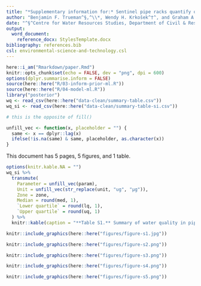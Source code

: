 ```yaml
---
title: "*Supplementary information for:* Sentinel pipe racks quantify orthophosphate's effect on lead release into drinking water"
author: "Benjamin F. Trueman^§,^\\*, Wendy H. Krkošek^†^, and Graham A. Gagnon^§^"
date: "^§^Centre for Water Resources Studies, Department of Civil & Resource Engineering, Dalhousie University, 1360 Barrington St., Halifax, Nova Scotia, Canada B3H 4R2  \n&nbsp;  \n^†^Halifax Water, 450 Cowie Hill Rd., Halifax, Nova Scotia, Canada,  B3P 2V3  \n&nbsp;   \n&nbsp;*Corresponding author  \n&nbsp;E-mail: benjamin.trueman@dal.ca    \n&nbsp;Tel:902.494.6070  \n&nbsp;Fax: 902.494.3105"
output:
  word_document:
    reference_docx: StylesTemplate.docx
bibliography: references.bib
csl: environmental-science-and-technology.csl
---
```


```r
here::i_am("Rmarkdown/paper.Rmd")
knitr::opts_chunk$set(echo = FALSE, dev = "png", dpi = 600)
options(dplyr.summarise.inform = FALSE)
source(here::here("R/03-inform-prior-ml.R"))
source(here::here("R/04-model-ml.R"))
library("posterior")
wq <- read_csv(here::here("data-clean/summary-table.csv"))
wq_si <- read_csv(here::here("data-clean/summary-table-si.csv"))
```

```r
# this is the opposite of fill()

unfill_vec <- function(x, placeholder = "") {
  same <- x == dplyr::lag(x)
  ifelse(!is.na(same) & same, placeholder, as.character(x))
}

```

This document has 5 pages, 5 figures, and 1 table.

```r
options(knitr.kable.NA = "")
wq_si %>% 
  transmute(
    Parameter = unfill_vec(param),
    Unit = unfill_vec(str_replace(unit, "ug", "µg")),
    Zone = zone,
    Median = round(med, 1), 
    `Lower quartile` = round(lq, 1),
    `Upper quartile` = round(uq, 1)
  ) %>% 
  knitr::kable(caption = "**Table S1.** Summary of water quality in pipe rack effluent, by zone.")

```

```r
knitr::include_graphics(here::here("figures/figure-s1.jpg"))
```

```r
knitr::include_graphics(here::here("figures/figure-s2.png"))
```

```r
knitr::include_graphics(here::here("figures/figure-s3.png"))
```

```r
knitr::include_graphics(here::here("figures/figure-s4.png"))
```

```r
knitr::include_graphics(here::here("figures/figure-s5.png"))
```
